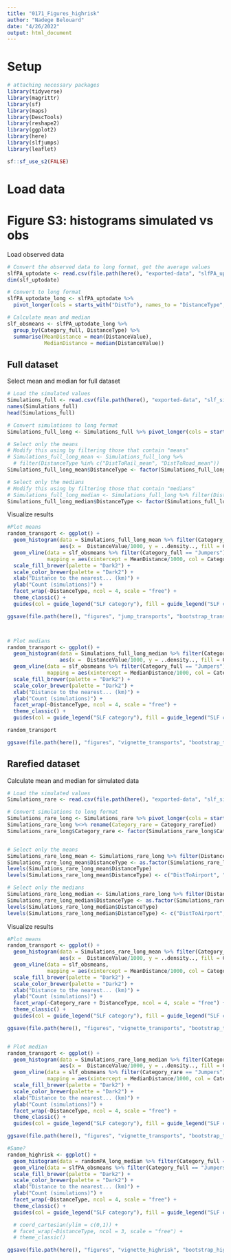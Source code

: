 ```yaml
---
title: "0171_Figures_highrisk"
author: "Nadege Belouard"
date: "4/26/2022"
output: html_document
---
```


# Setup
```r

# attaching necessary packages
library(tidyverse)
library(magrittr)
library(sf)
library(maps)
library(DescTools)
library(reshape2)
library(ggplot2)
library(here)
library(slfjumps)
library(leaflet)

sf::sf_use_s2(FALSE)
```

# Load data


# Figure S3: histograms simulated vs obs
Load observed data
```r

# Convert the observed data to long format, get the average values
slfPA_uptodate <- read.csv(file.path(here(), "exported-data", "slfPA_uptodate.csv"))
dim(slf_uptodate)

# Convert to long format
slfPA_uptodate_long <- slfPA_uptodate %>%
  pivot_longer(cols = starts_with("DistTo"), names_to = "DistanceType", values_to = "DistanceValue")

# Calculate mean and median
slf_obsmeans <- slfPA_uptodate_long %>% 
  group_by(Category_full, DistanceType) %>% 
  summarise(MeanDistance = mean(DistanceValue),
            MedianDistance = median(DistanceValue))

```

## Full dataset
Select mean and median for full dataset
```r

# Load the simulated values
Simulations_full <- read.csv(file.path(here(), "exported-data", "slf_sim_full_highrisk.csv"))
names(Simulations_full)
head(Simulations_full)

# Convert simulations to long format
Simulations_full_long <- Simulations_full %>% pivot_longer(cols = starts_with("DistTo"), names_to = "DistanceType", values_to = "DistanceValue")

# Select only the means
# Modify this using by filtering those that contain "means"
# Simulations_full_long_mean <- Simulations_full_long %>%
  # filter(DistanceType %in% c("DistToRail_mean", "DistToRoad_mean"))
Simulations_full_long_mean$DistanceType <- factor(Simulations_full_long_mean$DistanceType, levels = c("DistToRail", "DistToRoad"))

# Select only the medians
# Modify this using by filtering those that contain "medians"
# Simulations_full_long_median <- Simulations_full_long %>% filter(DistanceType %in% c("DistToRail_median", "DistToRoad_median"))
Simulations_full_long_median$DistanceType <- factor(Simulations_full_long_median$DistanceType, levels = c("DistToRail", "DistToRoad"))
```

Visualize results
```r

#Plot means
random_transport <- ggplot() +
  geom_histogram(data = Simulations_full_long_mean %>% filter(Category_full == "Jumpers"), 
                 aes(x =  DistanceValue/1000, y = ..density.., fill = Category_full), binwidth = 0.1) +
  geom_vline(data = slf_obsmeans %>% filter(Category_full == "Jumpers"),
             mapping = aes(xintercept = MeanDistance/1000, col = Category_full), size = 1) +
  scale_fill_brewer(palette = "Dark2") +
  scale_color_brewer(palette = "Dark2") +
  xlab("Distance to the nearest... (km)") +
  ylab("Count (simulations)") +
  facet_wrap(~DistanceType, ncol = 4, scale = "free") +
  theme_classic() +
  guides(col = guide_legend("SLF category"), fill = guide_legend("SLF category"))

ggsave(file.path(here(), "figures", "jump_transports", "bootstrap_transports_fullmeans.jpg"), random_transport, width = 10, height = 3)



# Plot medians
random_transport <- ggplot() +
  geom_histogram(data = Simulations_full_long_median %>% filter(Category_full == "Jumpers"), 
                 aes(x =  DistanceValue/1000, y = ..density.., fill = Category_full), binwidth = 0.1) +
  geom_vline(data = slf_obsmeans %>% filter(Category_full == "Jumpers"),
             mapping = aes(xintercept = MedianDistance/1000, col = Category_full), size = 1) +
  scale_fill_brewer(palette = "Dark2") +
  scale_color_brewer(palette = "Dark2") +
  xlab("Distance to the nearest... (km)") +
  ylab("Count (simulations)") +
  facet_wrap(~DistanceType, ncol = 4, scale = "free") +
  theme_classic() +
  guides(col = guide_legend("SLF category"), fill = guide_legend("SLF category"))

random_transport

ggsave(file.path(here(), "figures", "vignette_transports", "bootstrap_transports_fullmedianschull_jumpers.jpg"), random_transport, width = 10, height = 3)
``` 


## Rarefied dataset

Calculate mean and median for simulated data
```r

# Load the simulated values
Simulations_rare <- read.csv(file.path(here(), "exported-data", "slf_sim_rarefied_transports.csv"))

# Convert simulations to long format
Simulations_rare_long <- Simulations_rare %>% pivot_longer(cols = starts_with("DistTo"), names_to = "DistanceType", values_to = "DistanceValue")
Simulations_rare_long %<>% rename(Category_rare = Category_rarefied) 
Simulations_rare_long$Category_rare <- factor(Simulations_rare_long$Category_rare, levels = c("Jumpers", "Diffusers", "Negatives"))


# Select only the means
Simulations_rare_long_mean <- Simulations_rare_long %>% filter(DistanceType %in% c("DistToRail_mean", "DistToRoad_mean", "DistToAirport_mean", "DistToPort_mean"))
Simulations_rare_long_mean$DistanceType <- as.factor(Simulations_rare_long_mean$DistanceType)
levels(Simulations_rare_long_mean$DistanceType)
levels(Simulations_rare_long_mean$DistanceType) <- c("DistToAirport", "DistToPort", "DistToRail", "DistToRoad")

# Select only the medians
Simulations_rare_long_median <- Simulations_rare_long %>% filter(DistanceType %in% c("DistToRail_median", "DistToRoad_median", "DistToAirport_median", "DistToPort_median"))
Simulations_rare_long_median$DistanceType <- as.factor(Simulations_rare_long_median$DistanceType)
levels(Simulations_rare_long_median$DistanceType)
levels(Simulations_rare_long_median$DistanceType) <- c("DistToAirport", "DistToPort", "DistToRail", "DistToRoad")
```

Visualize results
```r

#Plot means
random_transport <- ggplot() +
  geom_histogram(data = Simulations_rare_long_mean %>% filter(Category_rare == "Jumpers"), 
                 aes(x =  DistanceValue/1000, y = ..density.., fill = Category_rare), binwidth = 0.1) +
  geom_vline(data = slf_obsmeans,
             mapping = aes(xintercept = MeanDistance/1000, col = Category_rare), size = 1) +
  scale_fill_brewer(palette = "Dark2") +
  scale_color_brewer(palette = "Dark2") +
  xlab("Distance to the nearest... (km)") +
  ylab("Count (simulations)") +
  facet_wrap(~Category_rare + DistanceType, ncol = 4, scale = "free") +
  theme_classic() +
  guides(col = guide_legend("SLF category"), fill = guide_legend("SLF category"))

ggsave(file.path(here(), "figures", "vignette_transports", "bootstrap_transports_raremeanschull.jpg"), random_transport, width = 10, height = 9)


# Plot median
random_transport <- ggplot() +
  geom_histogram(data = Simulations_rare_long_median %>% filter(Category_rare == "Jumpers"), 
                 aes(x =  DistanceValue/1000, y = ..density.., fill = Category_rare), binwidth = 0.1) +
  geom_vline(data = slf_obsmeans %>% filter(Category_rare == "Jumpers"),
             mapping = aes(xintercept = MedianDistance/1000, col = Category_rare), size = 1) +
  scale_fill_brewer(palette = "Dark2") +
  scale_color_brewer(palette = "Dark2") +
  xlab("Distance to the nearest... (km)") +
  ylab("Count (simulations)") +
  facet_wrap(~DistanceType, ncol = 4, scale = "free") +
  theme_classic() +
  guides(col = guide_legend("SLF category"), fill = guide_legend("SLF category"))

ggsave(file.path(here(), "figures", "vignette_transports", "bootstrap_transports_raremedianschull_jumpers.jpg"), random_transport, width = 10, height = 3)

#Same?
random_highrisk <- ggplot() +
  geom_histogram(data = randomPA_long_median %>% filter(Category_full == "Jumpers"), aes(x =  DistanceValue/1000, y = ..density.., fill = Category_full), binwidth = 0.1) +
  geom_vline(data = slfPA_obsmeans %>% filter(Category_full == "Jumpers"), mapping = aes(xintercept = MedianDistance/1000, col = Category_full), size = 1) +
  scale_fill_brewer(palette = "Dark2") +
  scale_color_brewer(palette = "Dark2") +
  xlab("Distance to the nearest... (km)") +
  ylab("Count (simulations)") +
  facet_wrap(~DistanceType, ncol = 4, scale = "free") +
  theme_classic() +
  guides(col = guide_legend("SLF category"), fill = guide_legend("SLF category"))

  # coord_cartesian(ylim = c(0,1)) +
  # facet_wrap(~DistanceType, ncol = 3, scale = "free") +
  # theme_classic()

ggsave(file.path(here(), "figures", "vignette_highrisk", "bootstrap_highrisk_chull_median_full.jpg"), random_highrisk, width = 10, height = 6)
```
